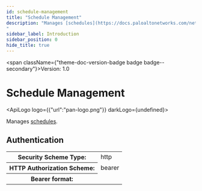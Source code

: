 ```yaml
---
id: schedule-management
title: "Schedule Management"
description: "Manages [schedules](https://docs.paloaltonetworks.com/network-security/security-policy/objects/schedules).
"
sidebar_label: Introduction
sidebar_position: 0
hide_title: true
---
```



<span className={"theme-doc-version-badge badge badge--secondary"}>Version: 1.0</span>

# Schedule Management

<ApiLogo logo={{"url":"pan-logo.png"}} darkLogo={undefined}></ApiLogo>

Manages [schedules](https://docs.paloaltonetworks.com/network-security/security-policy/objects/schedules).


<div style={{"marginBottom":"2rem"}}><h2 id={"authentication"} style={{"marginBottom":"1rem"}}>Authentication</h2><Tabs><TabItem label={"Bearer"} value={"Bearer"}><div><table><tbody><tr><th>Security Scheme Type:</th><td>http</td></tr><tr><th>HTTP Authorization Scheme:</th><td>bearer</td></tr><tr><th>Bearer format:</th><td></td></tr></tbody></table></div></TabItem></Tabs></div>
      